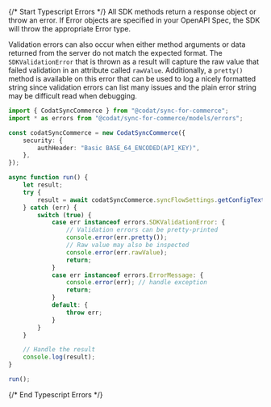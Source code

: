 {/* Start Typescript Errors */}
All SDK methods return a response object or throw an error. If Error objects are specified in your OpenAPI Spec, the SDK will throw the appropriate Error type.



Validation errors can also occur when either method arguments or data returned from the server do not match the expected format. The `SDKValidationError` that is thrown as a result will capture the raw value that failed validation in an attribute called `rawValue`. Additionally, a `pretty()` method is available on this error that can be used to log a nicely formatted string since validation errors can list many issues and the plain error string may be difficult read when debugging. 


```typescript
import { CodatSyncCommerce } from "@codat/sync-for-commerce";
import * as errors from "@codat/sync-for-commerce/models/errors";

const codatSyncCommerce = new CodatSyncCommerce({
    security: {
        authHeader: "Basic BASE_64_ENCODED(API_KEY)",
    },
});

async function run() {
    let result;
    try {
        result = await codatSyncCommerce.syncFlowSettings.getConfigTextSyncFlow();
    } catch (err) {
        switch (true) {
            case err instanceof errors.SDKValidationError: {
                // Validation errors can be pretty-printed
                console.error(err.pretty());
                // Raw value may also be inspected
                console.error(err.rawValue);
                return;
            }
            case err instanceof errors.ErrorMessage: {
                console.error(err); // handle exception
                return;
            }
            default: {
                throw err;
            }
        }
    }

    // Handle the result
    console.log(result);
}

run();

```
{/* End Typescript Errors */}
